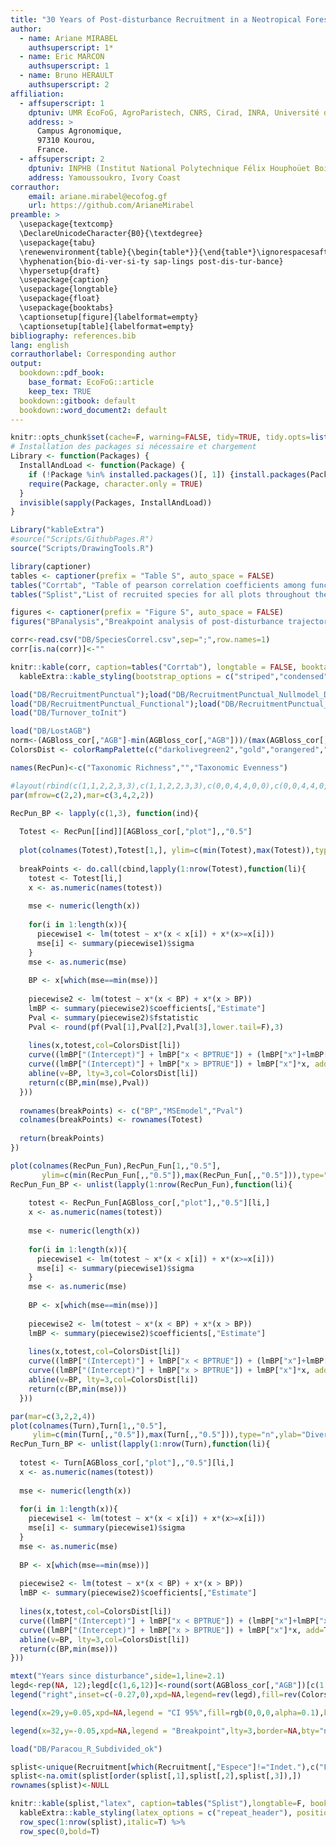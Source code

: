 ```yaml
---
title: "30 Years of Post-disturbance Recruitment in a Neotropical Forest _ Supplementary Materials"
author:
  - name: Ariane MIRABEL
    authsuperscript: 1*
  - name: Eric MARCON
    authsuperscript: 1
  - name: Bruno HERAULT
    authsuperscript: 2
affiliation:
  - affsuperscript: 1
    dptuniv: UMR EcoFoG, AgroParistech, CNRS, Cirad, INRA, Université des Antilles, Université de Guyane.
    address: >
      Campus Agronomique,
      97310 Kourou,
      France.
  - affsuperscript: 2
    dptuniv: INPHB (Institut National Polytechnique Félix Houphoüet Boigny) 
    address: Yamoussoukro, Ivory Coast
corrauthor:
    email: ariane.mirabel@ecofog.gf
    url: https://github.com/ArianeMirabel
preamble: >
  \usepackage{textcomp}
  \DeclareUnicodeCharacter{B0}{\textdegree}
  \usepackage{tabu}
  \renewenvironment{table}{\begin{table*}}{\end{table*}\ignorespacesafterend}
  \hyphenation{bio-di-ver-si-ty sap-lings post-dis-tur-bance}
  \hypersetup{draft}
  \usepackage{caption}
  \usepackage{longtable}
  \usepackage{float}
  \usepackage{booktabs}
  \captionsetup[figure]{labelformat=empty}
  \captionsetup[table]{labelformat=empty}
bibliography: references.bib
lang: english
corrauthorlabel: Corresponding author 
output: 
  bookdown::pdf_book:
    base_format: EcoFoG::article
    keep_tex: TRUE
  bookdown::gitbook: default
  bookdown::word_document2: default
---
```


```r
knitr::opts_chunk$set(cache=F, warning=FALSE, tidy=TRUE, tidy.opts=list(blank=FALSE, width.cutoff=40),fig.align="center")
# Installation des packages si nécessaire et chargement
Library <- function(Packages) {
  InstallAndLoad <- function(Package) {
    if (!Package %in% installed.packages()[, 1]) {install.packages(Package, repos="https://cran.rstudio.com/")}
    require(Package, character.only = TRUE)
  }
  invisible(sapply(Packages, InstallAndLoad))
}

Library("kableExtra")
#source("Scripts/GithubPages.R")
source("Scripts/DrawingTools.R")
```

\onecolumn

```r
library(captioner)
tables <- captioner(prefix = "Table S", auto_space = FALSE)
tables("Corrtab", "Table of pearson correlation coefficients among functional traits at species level.", display=FALSE)
tables("Splist","List of recruited species for all plots throughout the 30 years inventoried.",display=F)

figures <- captioner(prefix = "Figure S", auto_space = FALSE)
figures("BPanalysis","Breakpoint analysis of post-disturbance trajectories regarding, from left to right, taxonomic richness, taxonomic evenness, functional diversity, and taxonomic turnver of 2-years laps recuited communities. The best linear models segmented according to break points are selected based on their mean square errors. Dots are the observed trajectories, plain lines are linera model, and vertical dotted lines are the break points. Lines color correspond to initial disturbance intensity.", display = FALSE)
```


```r
corr<-read.csv("DB/SpeciesCorrel.csv",sep=";",row.names=1)
corr[is.na(corr)]<-""

knitr::kable(corr, caption=tables("Corrtab"), longtable = FALSE, booktabs = TRUE, format="latex") %>%
  kableExtra::kable_styling(bootstrap_options = c("striped","condensed","hold_position"), full_width = TRUE)
```

```r
load("DB/RecruitmentPunctual");load("DB/RecruitmentPunctual_Nullmodel_Diff")
load("DB/RecruitmentPunctual_Functional");load("DB/RecruitmentPunctual_Functional_Nullmodel_Diff")
load("DB/Turnover_toInit")

load("DB/LostAGB")
norm<-(AGBloss_cor[,"AGB"]-min(AGBloss_cor[,"AGB"]))/(max(AGBloss_cor[,"AGB"])-min(AGBloss_cor[,"AGB"]))
ColorsDist <- colorRampPalette(c("darkolivegreen2","gold","orangered","darkred"))(12)[as.numeric(cut(norm, breaks = 12))]

names(RecPun)<-c("Taxonomic Richness","","Taxonomic Evenness")

#layout(rbind(c(1,1,2,2,3,3),c(1,1,2,2,3,3),c(0,0,4,4,0,0),c(0,0,4,4,0,0)))
par(mfrow=c(2,2),mar=c(3,4,2,2))

RecPun_BP <- lapply(c(1,3), function(ind){
  
  Totest <- RecPun[[ind]][AGBloss_cor[,"plot"],,"0.5"]
  
  plot(colnames(Totest),Totest[1,], ylim=c(min(Totest),max(Totest)),type="n",ylab="Diversity",xlab="year", main = names(RecPun)[ind],cex.main=0.9)
  
  breakPoints <- do.call(cbind,lapply(1:nrow(Totest),function(li){
    totest <- Totest[li,]
    x <- as.numeric(names(totest))
    
    mse <- numeric(length(x))
    
    for(i in 1:length(x)){
      piecewise1 <- lm(totest ~ x*(x < x[i]) + x*(x>=x[i]))
      mse[i] <- summary(piecewise1)$sigma
    }
    mse <- as.numeric(mse)
    
    BP <- x[which(mse==min(mse))]
    
    piecewise2 <- lm(totest ~ x*(x < BP) + x*(x > BP))
    lmBP <- summary(piecewise2)$coefficients[,"Estimate"]
    Pval <- summary(piecewise2)$fstatistic
    Pval <- round(pf(Pval[1],Pval[2],Pval[3],lower.tail=F),3)
    
    lines(x,totest,col=ColorsDist[li])
    curve((lmBP["(Intercept)"] + lmBP["x < BPTRUE"]) + (lmBP["x"]+lmBP["x:x < BPTRUE"])*x, add=T, from= x[1], to=BP,col=ColorsDist[li])
    curve((lmBP["(Intercept)"] + lmBP["x > BPTRUE"]) + lmBP["x"]*x, add=T, from=BP, to=max(x),col=ColorsDist[li])
    abline(v=BP, lty=3,col=ColorsDist[li])
    return(c(BP,min(mse),Pval))
  }))
  
  rownames(breakPoints) <- c("BP","MSEmodel","Pval")  
  colnames(breakPoints) <- rownames(Totest)
  
  return(breakPoints)
})

plot(colnames(RecPun_Fun),RecPun_Fun[1,,"0.5"],
       ylim=c(min(RecPun_Fun[,,"0.5"]),max(RecPun_Fun[,,"0.5"])),type="n",ylab="Diversity",xlab="", main = "Functional Diversity",cex.main=0.9)
RecPun_Fun_BP <- unlist(lapply(1:nrow(RecPun_Fun),function(li){
  
    totest <- RecPun_Fun[AGBloss_cor[,"plot"],,"0.5"][li,]
    x <- as.numeric(names(totest))
    
    mse <- numeric(length(x))
    
    for(i in 1:length(x)){
      piecewise1 <- lm(totest ~ x*(x < x[i]) + x*(x>=x[i]))
      mse[i] <- summary(piecewise1)$sigma
    }
    mse <- as.numeric(mse)
    
    BP <- x[which(mse==min(mse))]
    
    piecewise2 <- lm(totest ~ x*(x < BP) + x*(x > BP))
    lmBP <- summary(piecewise2)$coefficients[,"Estimate"]
    
    lines(x,totest,col=ColorsDist[li])
    curve((lmBP["(Intercept)"] + lmBP["x < BPTRUE"]) + (lmBP["x"]+lmBP["x:x < BPTRUE"])*x, add=T, from= x[1], to=BP,col=ColorsDist[li])
    curve((lmBP["(Intercept)"] + lmBP["x > BPTRUE"]) + lmBP["x"]*x, add=T, from=BP, to=max(x),col=ColorsDist[li])
    abline(v=BP, lty=3,col=ColorsDist[li])
    return(c(BP,min(mse)))
  }))

par(mar=c(3,2,2,4))
plot(colnames(Turn),Turn[1,,"0.5"],
     ylim=c(min(Turn[,,"0.5"]),max(Turn[,,"0.5"])),type="n",ylab="Diversity",xlab="", main = "Taxonomic Turnover",cex.main=0.9)
RecPun_Turn_BP <- unlist(lapply(1:nrow(Turn),function(li){
  
  totest <- Turn[AGBloss_cor[,"plot"],,"0.5"][li,]
  x <- as.numeric(names(totest))
  
  mse <- numeric(length(x))
  
  for(i in 1:length(x)){
    piecewise1 <- lm(totest ~ x*(x < x[i]) + x*(x>=x[i]))
    mse[i] <- summary(piecewise1)$sigma
  }
  mse <- as.numeric(mse)
  
  BP <- x[which(mse==min(mse))]
  
  piecewise2 <- lm(totest ~ x*(x < BP) + x*(x > BP))
  lmBP <- summary(piecewise2)$coefficients[,"Estimate"]
  
  lines(x,totest,col=ColorsDist[li])
  curve((lmBP["(Intercept)"] + lmBP["x < BPTRUE"]) + (lmBP["x"]+lmBP["x:x < BPTRUE"])*x, add=T, from= x[1], to=BP,col=ColorsDist[li])
  curve((lmBP["(Intercept)"] + lmBP["x > BPTRUE"]) + lmBP["x"]*x, add=T, from=BP, to=max(x),col=ColorsDist[li])
  abline(v=BP, lty=3,col=ColorsDist[li])
  return(c(BP,min(mse)))
}))

mtext("Years since disturbance",side=1,line=2.1)
legd<-rep(NA, 12);legd[c(1,6,12)]<-round(sort(AGBloss_cor[,"AGB"])[c(1,6,12)])
legend("right",inset=c(-0.27,0),xpd=NA,legend=rev(legd),fill=rev(ColorsDist),bty="n",title="Lost AGB\n(%)\n", y.intersp = 0.5, border=NA)

legend(x=29,y=0.05,xpd=NA,legend = "CI 95%",fill=rgb(0,0,0,alpha=0.1),border=NA,bty="n",x.intersp = 0.4)

legend(x=32,y=-0.05,xpd=NA,legend = "Breakpoint",lty=3,border=NA,bty="n",x.intersp = 0.4,cex=0.8)

```

```r
load("DB/Paracou_R_Subdivided_ok")

splist<-unique(Recruitment[which(Recruitment[,"Espece"]!="Indet."),c("Famille","Genre","Espece")])
splist<-na.omit(splist[order(splist[,1],splist[,2],splist[,3]),])
rownames(splist)<-NULL

knitr::kable(splist,"latex", caption=tables("Splist"),longtable=F, booktabs = TRUE) %>%
  kableExtra::kable_styling(latex_options = c("repeat_header"), position="left") %>%
  row_spec(1:nrow(splist),italic=T) %>%
  row_spec(0,bold=T)

```


